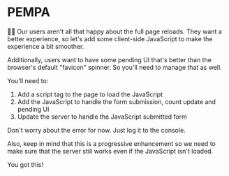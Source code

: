 # PEMPA

👨‍💼 Our users aren't all that happy about the full page reloads. They want a
better experience, so let's add some client-side JavaScript to make the
experience a bit smoother.

Additionally, users want to have some pending UI that's better than the
browser's default "favicon" spinner. So you'll need to manage that as well.

You'll need to:

1. Add a script tag to the page to load the JavaScript
2. Add the JavaScript to handle the form submission, count update and pending UI
3. Update the server to handle the JavaScript submitted form

Don't worry about the error for now. Just log it to the console.

Also, keep in mind that this is a progressive enhancement so we need to make
sure that the server still works even if the JavaScript isn't loaded.

You got this!
